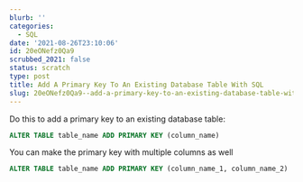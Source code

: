 ```yaml
---
blurb: ''
categories:
  - SQL
date: '2021-08-26T23:10:06'
id: 20eONefz0Qa9
scrubbed_2021: false
status: scratch
type: post
title: Add A Primary Key To An Existing Database Table With SQL
slug: 20eONefz0Qa9--add-a-primary-key-to-an-existing-database-table-with-sql
---
```


Do this to add a primary key to an existing database table:

```sql
ALTER TABLE table_name ADD PRIMARY KEY (column_name)
```

You can make the primary key with multiple columns as well

```sql
ALTER TABLE table_name ADD PRIMARY KEY (column_name_1, column_name_2)
```
